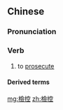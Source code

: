 {{also|检控}}
==Chinese==
{{zh-forms|s=检控}}

===Pronunciation===
{{zh-pron
|m=jiǎnkòng
|c=gim2 hung3
|cat=v
}}

===Verb===
{{zh-verb}}

# to [[prosecute]]

====Derived terms====
{{zh-der|可檢控罪}}

[[mg:檢控]]
[[zh:檢控]]